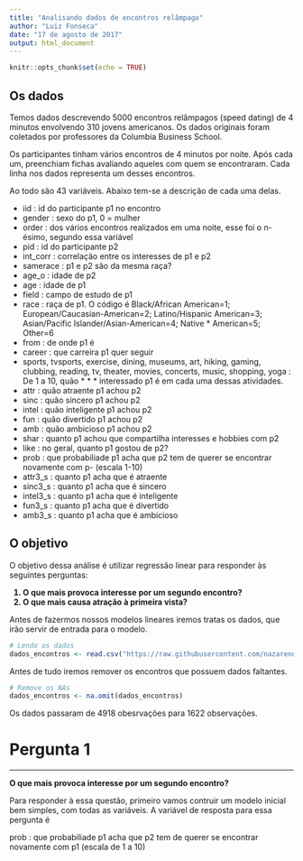 ```yaml
---
title: "Analisando dados de encontros relâmpago"
author: "Luiz Fonseca"
date: "17 de agosto de 2017"
output: html_document
---
```


```r
knitr::opts_chunk$set(echo = TRUE)
```

## Os dados
Temos dados descrevendo 5000 encontros relâmpagos (speed dating) de 4 minutos envolvendo 310 jovens americanos. Os dados originais foram coletados por professores da Columbia Business School. 

Os participantes tinham vários encontros de 4 minutos por noite. Após cada um, preenchiam fichas avaliando aqueles com quem se encontraram. Cada linha nos dados representa um desses encontros.

Ao todo são 43 variáveis. Abaixo tem-se a descrição de cada uma delas.

* iid : id do participante p1 no encontro
* gender : sexo do p1, 0 = mulher
* order : dos vários encontros realizados em uma noite, esse foi o n-ésimo, segundo essa variável
* pid : id do participante p2
* int_corr : correlação entre os interesses de p1 e p2
* samerace : p1 e p2 são da mesma raça?
* age_o : idade de p2
* age : idade de p1
* field : campo de estudo de p1
* race : raça de p1. O código é Black/African American=1; European/Caucasian-American=2; Latino/Hispanic American=3; Asian/Pacific Islander/Asian-American=4;	Native * American=5; Other=6
* from : de onde p1 é
* career : que carreira p1 quer seguir
* sports, tvsports, exercise, dining, museums, art, hiking, gaming, clubbing, reading, tv, theater, movies, concerts, music, shopping, yoga : De 1 a 10, quão * * * interessado p1 é em cada uma dessas atividades.
* attr : quão atraente p1 achou p2
* sinc : quão sincero p1 achou p2
* intel : quão inteligente p1 achou p2
* fun : quão divertido p1 achou p2
* amb : quão ambicioso p1 achou p2
* shar : quanto p1 achou que compartilha interesses e hobbies com p2
* like : no geral, quanto p1 gostou de p2?
* prob : que probabiliade p1 acha que p2 tem de querer se encontrar novamente com p- (escala 1-10)
* attr3_s : quanto p1 acha que é atraente
* sinc3_s : quanto p1 acha que é sincero
* intel3_s : quanto p1 acha que é inteligente
* fun3_s : quanto p1 acha que é divertido
* amb3_s : quanto p1 acha que é ambicioso

## O objetivo

O objetivo dessa análise é utilizar regressão linear para responder às seguintes perguntas:

<b>
<ol>
<li>O que mais provoca interesse por um segundo encontro?</li>
<li>O que mais causa atração à primeira vista?</li>
</ol>
</b>

Antes de fazermos nossos modelos lineares iremos tratas os dados, que irão servir de entrada para o modelo.

```r
# Lendo os dados
dados_encontros <- read.csv("https://raw.githubusercontent.com/nazareno/ciencia-de-dados-1/master/5-regressao/speed-dating/speed-dating.csv")
```

Antes de tudo iremos remover os encontros que possuem dados faltantes.

```r
# Remove os NAs
dados_encontros <- na.omit(dados_encontros)
```

Os dados passaram de 4918 obesrvações para 1622 observações.

# Pergunta 1
<hr>
<b> O que mais provoca interesse por um segundo encontro? </b>

Para responder à essa questão, primeiro vamos contruir um modelo inicial bem simples, com todas as variáveis. A variável de resposta para essa pergunta é

prob : que probabiliade p1 acha que p2 tem de querer se encontrar novamente com p1 (escala de 1 a 10)








